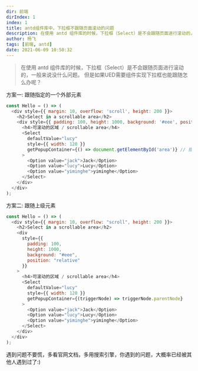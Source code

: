 ```yaml
---
dir: 前端
dirIndex: 1
index: 1
title: antd组件库中，下拉框不跟随页面滚动的问题
description: 在使用 antd 组件库的时候，下拉框（Select）是不会跟随页面进行滚动的，一般来说没什么问题。但是如果UED需要组件实现下拉框也能跟随怎么办呢？
author: 杨飞
tags: [前端, antd]
date: 2021-06-09 10:50:32
---
```


> 在使用 antd 组件库的时候，下拉框（Select）是不会跟随页面进行滚动的，一般来说没什么问题。
> 但是如果UED需要组件实现下拉框也能跟随怎么办呢？


方案一: 跟随指定的一个外部元素
```javascript
const Hello = () => (
  <div style={{ margin: 10, overflow: 'scroll', height: 200 }}>
    <h2>Select in a scrollable area</h2>
    <div style={{ padding: 100, height: 1000, background: '#eee', position: 'relative' }} id="area">
      <h4>可滚动的区域 / scrollable area</h4>
      <Select
        defaultValue="lucy"
        style={{ width: 120 }}
        getPopupContainer={() => document.getElementById('area')} // 指定需要跟随的上级对象
      >
        <Option value="jack">Jack</Option>
        <Option value="lucy">Lucy</Option>
        <Option value="yiminghe">yiminghe</Option>
      </Select>
    </div>
  </div>
);
```

方案二: 跟随上级元素
```javascript
const Hello = () => (
  <div style={{ margin: 10, overflow: "scroll", height: 200 }}>
    <h2>Select in a scrollable area</h2>
    <div
      style={{
        padding: 100,
        height: 1000,
        background: "#eee",
        position: "relative"
      }}
    >
      <h4>可滚动的区域 / scrollable area</h4>
      <Select
        defaultValue="lucy"
        style={{ width: 120 }}
        getPopupContainer={(triggerNode) => triggerNode.parentNode}
      >
        <Option value="jack">Jack</Option>
        <Option value="lucy">Lucy</Option>
        <Option value="yiminghe">yiminghe</Option>
      </Select>
    </div>
  </div>
);
```

遇到问题不要慌，多看官网文档，多用搜索引擎，你遇到的问题，大概率已经被其他人遇到过了:)